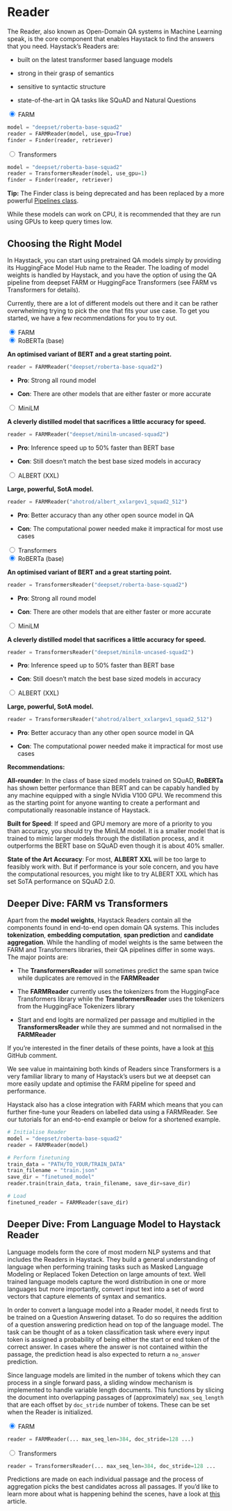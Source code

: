 <!---
title: "Reader"
metaTitle: "Reader"
metaDescription: ""
slug: "/docs/reader"
date: "2020-09-03"
id: "readermd"
--->

# Reader

The Reader, also known as Open-Domain QA systems in Machine Learning speak,
is the core component that enables Haystack to find the answers that you need.
Haystack’s Readers are:

- built on the latest transformer based language models

- strong in their grasp of semantics

- sensitive to syntactic structure

- state-of-the-art in QA tasks like SQuAD and Natural Questions

<div class="tabs tabsreaderreader">

<div class="tab">
<input type="radio" id="tab-0-1" name="tab-group-0" checked />
<label class="labelouter" for="tab-0-1">FARM</label>
<div class="tabcontent">

```python
model = "deepset/roberta-base-squad2"
reader = FARMReader(model, use_gpu=True)
finder = Finder(reader, retriever)
```

</div> 
</div>

<div class="tab">
<input type="radio" id="tab-0-2" name="tab-group-0" />
<label class="labelouter" for="tab-0-2">Transformers</label>
<div class="tabcontent">

```python
model = "deepset/roberta-base-squad2"
reader = TransformersReader(model, use_gpu=1)
finder = Finder(reader, retriever)
```

</div> 
</div>

</div>

<div class="recommendation">

**Tip:** The Finder class is being deprecated and has been replaced by a more powerful [Pipelines class](/docs/latest/pipelinesmd).

</div>

While these models can work on CPU, it is recommended that they are run using GPUs to keep query times low.

## Choosing the Right Model

In Haystack, you can start using pretrained QA models simply by providing its HuggingFace Model Hub name to the Reader.
The loading of model weights is handled by Haystack,
and you have the option of using the QA pipeline from deepset FARM or HuggingFace Transformers (see FARM vs Transformers for details).

Currently, there are a lot of different models out there and it can be rather overwhelming trying to pick the one that fits your use case.
To get you started, we have a few recommendations for you to try out.

<div class="tabs tabsreader">

<div class="tab">
<input type="radio" id="tab-1" name="tab-group-1" checked />
<label class="labelouter" for="tab-1">FARM</label>
<div class="tabcontent">

<div class="tabs innertabs">

<div class="tab">
<input type="radio" id="tab-1-1" name="tab-group-2" checked />
<label class="labelinner" for="tab-1-1">RoBERTa (base)</label>
<div class="tabcontentinner">

**An optimised variant of BERT and a great starting point.**

```python
reader = FARMReader("deepset/roberta-base-squad2")
```

- **Pro**: Strong all round model

- **Con**: There are other models that are either faster or more accurate

</div>
</div>

<div class="tab">
<input type="radio" id="tab-1-2" name="tab-group-2" />
<label class="labelinner" for="tab-1-2">MiniLM</label>
<div class="tabcontentinner">

**A cleverly distilled model that sacrifices a little accuracy for speed.**

```python
reader = FARMReader("deepset/minilm-uncased-squad2")
```

- **Pro**: Inference speed up to 50% faster than BERT base

- **Con**: Still doesn’t match the best base sized models in accuracy

</div>
</div>

<div class="tab">
<input type="radio" id="tab-1-3" name="tab-group-2" />
<label class="labelinner" for="tab-1-3">ALBERT (XXL)</label>
<div class="tabcontentinner">

**Large, powerful, SotA model.**

```python
reader = FARMReader("ahotrod/albert_xxlargev1_squad2_512")
```

- **Pro**: Better accuracy than any other open source model in QA

- **Con**: The computational power needed make it impractical for most use cases

</div>
</div>

</div>

</div> 
</div>

<div class="tab">
<input type="radio" id="tab-2" name="tab-group-1" />
<label class="labelouter" for="tab-2">Transformers</label>
<div class="tabcontent">

<div class="tabs innertabs">

<div class="tab">
<input type="radio" id="tab-2-1" name="tab-group-3" checked />
<label class="labelinner" for="tab-2-1">RoBERTa (base)</label>
<div class="tabcontentinner">

**An optimised variant of BERT and a great starting point.**

```python
reader = TransformersReader("deepset/roberta-base-squad2")
```

- **Pro**: Strong all round model

- **Con**: There are other models that are either faster or more accurate

</div>
</div>

<div class="tab">
<input type="radio" id="tab-2-2" name="tab-group-3" />
<label class="labelinner" for="tab-2-2">MiniLM</label>
<div class="tabcontentinner">

**A cleverly distilled model that sacrifices a little accuracy for speed.**

```python
reader = TransformersReader("deepset/minilm-uncased-squad2")
```

- **Pro**: Inference speed up to 50% faster than BERT base

- **Con**: Still doesn’t match the best base sized models in accuracy

</div>
</div>

<div class="tab">
<input type="radio" id="tab-2-3" name="tab-group-3" />
<label class="labelinner" for="tab-2-3">ALBERT (XXL)</label>
<div class="tabcontentinner">

**Large, powerful, SotA model.**

```python
reader = TransformersReader("ahotrod/albert_xxlargev1_squad2_512")
```

- **Pro**: Better accuracy than any other open source model in QA

- **Con**: The computational power needed make it impractical for most use cases

</div>
</div>

</div>

</div> 
</div>

</div>

<div class="recommendation">

**Recommendations:**

**All-rounder**: In the class of base sized models trained on SQuAD, **RoBERTa** has shown better performance than BERT
and can be capably handled by any machine equipped with a single NVidia V100 GPU.
We recommend this as the starting point for anyone wanting to create a performant and computationally reasonable instance of Haystack.

**Built for Speed**: If speed and GPU memory are more of a priority to you than accuracy,
you should try the MiniLM model.
It is a smaller model that is trained to mimic larger models through the distillation process,
and it outperforms the BERT base on SQuAD even though it is about 40% smaller.

<!-- _comment: !! In our tests we found that it was XX% faster than BERT and ~X% better in perfomance. Compared to RoBERTa, it is only off by about X% absolute, -->

**State of the Art Accuracy**: For most, **ALBERT XXL** will be too large to feasibly work with.
But if performance is your sole concern, and you have the computational resources,
you might like to try ALBERT XXL which has set SoTA performance on SQuAD 2.0.

<!-- _comment: !! How good is it? How much computation resource do you need to run it? !! -->

</div>

<!-- farm-vs-trans: -->

## Deeper Dive: FARM vs Transformers

Apart from the **model weights**, Haystack Readers contain all the components found in end-to-end open domain QA systems.
This includes **tokenization**, **embedding computation**, **span prediction** and **candidate aggregation**.
While the handling of model weights is the same between the FARM and Transformers libraries, their QA pipelines differ in some ways.
The major points are:

- The **TransformersReader** will sometimes predict the same span twice while duplicates are removed in the **FARMReader**

- The **FARMReader** currently uses the tokenizers from the HuggingFace Transformers library while the **TransformersReader** uses the tokenizers from the HuggingFace Tokenizers library

- Start and end logits are normalized per passage and multiplied in the **TransformersReader** while they are summed and not normalised in the **FARMReader**

If you’re interested in the finer details of these points, have a look at [this](https://github.com/deepset-ai/haystack/issues/248#issuecomment-661977237) GitHub comment.

We see value in maintaining both kinds of Readers since Transformers is a very familiar library to many of Haystack’s users
but we at deepset can more easily update and optimise the FARM pipeline for speed and performance.

<!-- _comment: !! benchmarks !! -->

Haystack also has a close integration with FARM which means that you can further fine-tune your Readers on labelled data using a FARMReader.
See our tutorials for an end-to-end example or below for a shortened example.

```python
# Initialise Reader
model = "deepset/roberta-base-squad2"
reader = FARMReader(model)

# Perform finetuning
train_data = "PATH/TO_YOUR/TRAIN_DATA"
train_filename = "train.json"
save_dir = "finetuned_model"
reader.train(train_data, train_filename, save_dir=save_dir)

# Load
finetuned_reader = FARMReader(save_dir)
```

## Deeper Dive: From Language Model to Haystack Reader

Language models form the core of most modern NLP systems and that includes the Readers in Haystack.
They build a general understanding of language when performing training tasks such as Masked Language Modeling or Replaced Token Detection
on large amounts of text.
Well trained language models capture the word distribution in one or more languages
but more importantly, convert input text into a set of word vectors that capture elements of syntax and semantics.

In order to convert a language model into a Reader model, it needs first to be trained on a Question Answering dataset.
To do so requires the addition of a question answering prediction head on top of the language model.
The task can be thought of as a token classification task where every input token is assigned a probability of being
either the start or end token of the correct answer.
In cases where the answer is not contained within the passage, the prediction head is also expected to return a `no_answer` prediction.

<!-- _comment: !! Diagram of language model / prediction head !! -->

Since language models are limited in the number of tokens which they can process in a single forward pass,
a sliding window mechanism is implemented to handle variable length documents.
This functions by slicing the document into overlapping passages of (approximately) `max_seq_length`
that are each offset by `doc_stride` number of tokens.
These can be set when the Reader is initialized.

<div class="tabs tabsreaderdeep">

<div class="tab">
<input type="radio" id="tab-7-1" name="tab-group-7" checked />
<label class="labelouter" for="tab-7-1">FARM</label>
<div class="tabcontent">

```python
reader = FARMReader(... max_seq_len=384, doc_stride=128 ...)
```

</div> 
</div>

<div class="tab">
<input type="radio" id="tab-7-2" name="tab-group-7" />
<label class="labelouter" for="tab-7-2">Transformers</label>
<div class="tabcontent">

```python
reader = TransformersReader(... max_seq_len=384, doc_stride=128 ...
```

</div> 
</div>

</div>

Predictions are made on each individual passage and the process of aggregation picks the best candidates across all passages.
If you’d like to learn more about what is happening behind the scenes, have a look at [this](https://medium.com/deepset-ai/modern-question-answering-systems-explained-4d0913744097) article.

<!-- _comment: !! Diagram from Blog !! -->
